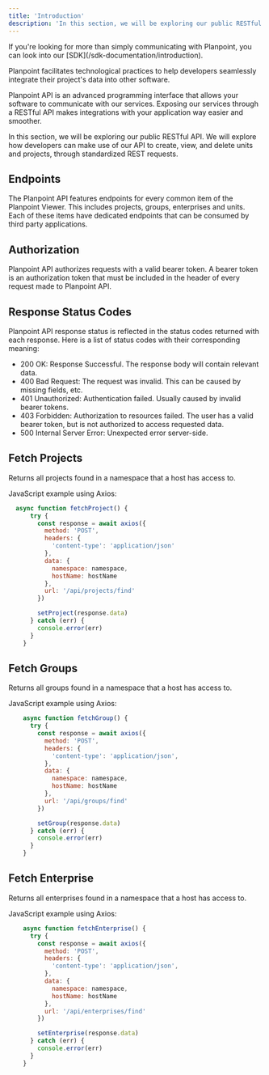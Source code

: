 ```yaml
---
title: 'Introduction'
description: 'In this section, we will be exploring our public RESTful API.'
---
```


<Note>
  If you're looking for more than simply communicating with Planpoint, you can look into our [SDK](/sdk-documentation/introduction).
</Note>

Planpoint facilitates technological practices to help developers seamlessly integrate their project's data into other software.

Planpoint API is an advanced programming interface that allows your software to communicate with our services. Exposing our services through a RESTful API makes integrations with your application way easier and smoother. 

In this section, we will be exploring our public RESTful API. We will explore how developers can make use of our API to create, view, and delete units and projects, through standardized REST requests. 

## Endpoints

The Planpoint API features endpoints for every common item of the Planpoint Viewer. This includes projects, groups, enterprises and units. Each of these items have dedicated endpoints that can be consumed by third party applications. 

## Authorization

Planpoint API authorizes requests with a valid bearer token. A bearer token is an authorization token that must be included in the header of every request made to Planpoint API.

## Response Status Codes

Planpoint API response status is reflected in the status codes returned with each response. Here is a list of status codes with their corresponding meaning:
- 200 OK: Response Successful. The response body will contain relevant data.
- 400 Bad Request: The request was invalid. This can be caused by missing fields, etc.
- 401 Unauthorized: Authentication failed. Usually caused by invalid bearer tokens.
- 403 Forbidden: Authorization to resources failed. The user has a valid bearer token, but is not authorized to access requested data.
- 500 Internal Server Error: Unexpected error server-side. 

## Fetch Projects

Returns all projects found in a namespace that a host has access to.

JavaScript example using Axios:

```JavaScript
  async function fetchProject() {
      try {
        const response = await axios({
          method: 'POST',
          headers: {
            'content-type': 'application/json'
          },
          data: {
            namespace: namespace,
            hostName: hostName
          },
          url: '/api/projects/find'
        })

        setProject(response.data)
      } catch (err) {
        console.error(err)
      }
    }
```

## Fetch Groups

Returns all groups found in a namespace that a host has access to.

JavaScript example using Axios:

```JavaScript
    async function fetchGroup() {
      try {
        const response = await axios({
          method: 'POST',
          headers: {
            'content-type': 'application/json',
          },
          data: {
            namespace: namespace,
            hostName: hostName
          },
          url: '/api/groups/find'
        })

        setGroup(response.data)
      } catch (err) {
        console.error(err)
      }
    }
```

## Fetch Enterprise

Returns all enterprises found in a namespace that a host has access to.

JavaScript example using Axios:

```JavaScript
    async function fetchEnterprise() {
      try {
        const response = await axios({
          method: 'POST',
          headers: {
            'content-type': 'application/json',
          },
          data: {
            namespace: namespace,
            hostName: hostName
          },
          url: '/api/enterprises/find'
        })

        setEnterprise(response.data)
      } catch (err) {
        console.error(err)
      }
    }
```